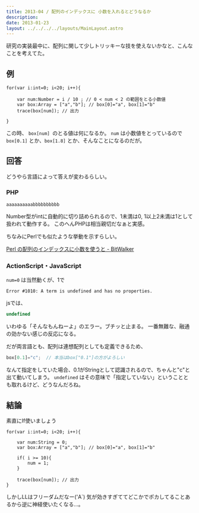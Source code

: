 ```yaml
---
title: 2013-04 / 配列のインデックスに 小数を入れるとどうなるか
description: 
date: 2013-01-23
layout: ../../../../layouts/MainLayout.astro
---
```


研究の実装最中に、配列に関して少しトリッキーな技を使えないかなと、こんなことを考えてた。

## 例

```
for(var i:int=0; i<20; i++){

    var num:Number = i / 10 ; // 0 < num < 2 の範囲をとる小数値
    var box:Array = ["a","b"]; // box[0]="a", box[1]="b"
    trace(box[num]); // 出力

}
```

この時、 `box[num] `のとる値は何になるか。
`num` は小数値をとっているので `box[0.1]` とか、`box[1.8]` とか、そんなことになるのだが。

## 回答

どうやら言語によって答えが変わるらしい。

### PHP

```
aaaaaaaaaabbbbbbbbbb
```

Number型がintに自動的に切り詰められるので、1未満は0, 1以上2未満は1として扱われて動作する。
このへんPHPは相当親切だなぁと実感。

ちなみにPerlでも似たような挙動を示すらしい。

[Perl の配列のインデックスに小数を使うと - BitWalker](http://bitwalker.dtiblog.com/blog-entry-112.html)

### ActionScript・JavaScript

`num=0` は当然動くが、1で

```
Error #1010: A term is undefined and has no properties.
```

jsでは、

```js
undefined
```

いわゆる「そんなもんねーよ」のエラー。ブチッと止まる。
一番無難な、融通の効かない感じの反応になる。


だが両言語とも、配列は連想配列としても定義できるため、

```js
box[0.1]="c";  // 本当はbox["0.1"]の方がよろしい
```

なんて指定をしていた場合、0.1がStringとして認識されるので、ちゃんと"c"と出て動いてしまう。
`undefined` はその意味で「指定していない」ということとも取れるけど、どうなんだろね。

## 結論

素直にIf使いましょう

```
for(var i:int=0; i<20; i++){
    
    var num:String = 0;
    var box:Array = ["a","b"]; // box[0]="a", box[1]="b"

    if( i >= 10){
        num = 1;
    }

    trace(box[num]); // 出力
}
```

しかしLLはフリーダムだなー('A`)
気が効きすぎててどこかでポカしてることあるから逆に神経使いたくなる…。
